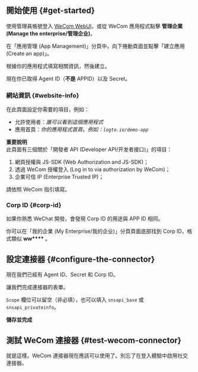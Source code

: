 ## 開始使用 \{#get-started}

使用管理員帳號登入 [WeCom WebUI](https://work.weixin.qq.com/)，或從 WeCom 應用程式點擊 **管理企業 (Manage the enterprise/管理企业)**。

在「應用管理 (App Management)」分頁中，向下捲動頁面並點擊「建立應用 (Create an app)」。

根據你的應用程式填寫相關資訊，然後建立。

現在你已取得 Agent ID（**不是** APPID）以及 Secret。

### 網站資訊 \{#website-info}

在此頁面設定你需要的項目，例如：

- 允許使用者：_誰可以看到這個應用程式_
- 應用首頁：_你的應用程式首頁。例如：`logto.io/demo-app`_

**重要說明**  
此頁面有三個關於「開發者 API (Developer API/开发者接口)」的項目：

1. 網頁授權與 JS-SDK (Web Authorization and JS-SDK)；
2. 透過 WeCom 授權登入 (Log in to via authorization by WeCom)；
3. 企業可信 IP (Enterprise Trusted IP)；

請依照 WeCom 指引填寫。

### Corp ID \{#corp-id}

如果你熟悉 WeChat 開發，會發現 Corp ID 的用途與 APP ID 相同。

你可以在「我的企業 (My Enterprise/我的企业)」分頁頁面底部找到 Corp ID，格式類似 **ww\*\*\*\*** 。

## 設定連接器 \{#configure-the-connector}

現在我們已經有 Agent ID、Secret 和 Corp ID。

讓我們完成連接器的表單。

`Scope` 欄位可以留空（非必填），也可以填入 `snsapi_base` 或 `snsapi_privateinfo`。

**儲存並完成**

## 測試 WeCom 連接器 \{#test-wecom-connector}

就是這樣。WeCom 連接器現在應該可以使用了。別忘了<MainSiteUrl href="/connectors/social-connectors#enable-social-sign-in">在登入體驗中啟用社交連接器</MainSiteUrl>。
